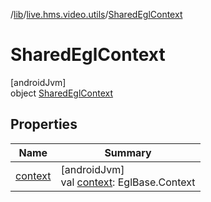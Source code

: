 /[lib](/api-reference/android/v2/home/content)/[live.hms.video.utils](../index)/[SharedEglContext](index)

# SharedEglContext

[androidJvm]\
object [SharedEglContext](index)

## Properties

| Name               | Summary                                                   |
| ------------------ | --------------------------------------------------------- |
| [context](context) | [androidJvm]<br />val [context](context): EglBase.Context |
